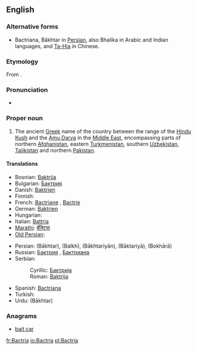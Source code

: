 ==English==

===Alternative forms===
* Bactriana, Bākhtar in [[Persian language|Persian]], also Bhalika in Arabic and Indian languages, and [[Ta-Hia]] in Chinese.

===Etymology===
From {{etyl|grc|en}} {{term|Βακτριανή|lang=grc}}.

===Pronunciation===
* {{a|UK}} {{IPA|/ˈbæktɹɪə/}}

===Proper noun===
{{en-proper noun}}
{{wikipedia}}

# The ancient [[Greek language|Greek]] name of the country between the range of the [[Hindu Kush]] and the [[Amu Darya]] in the [[Middle East]], encompassing parts of northern [[Afghanistan]], eastern [[Turkmenistan]], southern [[Uzbekistan]], [[Tajikistan]] and northern [[Pakistan]].

====Translations====
{{trans-top|Greek name for ancient country}}
* Bosnian: [[Baktrija]] {{f}}
* Bulgarian: [[Бактрия]] {{f}}
* Danish: [[Baktrien]]
* Finnish: {{t+|fi|Baktria}}
* French: [[Bactriane]] {{f}}, [[Bactrie]] {{f}}
* German: [[Baktrien]]
* Hungarian: {{t-|hu|Baktria}}
* Italian: [[Battria]]
* [[Marathi]]: [[बॅक्ट्रिया]]
* [[Old Persian]]: {{tø|peo|𐎲𐎠𐎧𐎫𐎼𐎡𐏁|tr=Bāxtriš|sc=Xpeo}}
{{trans-mid}}
* Persian: {{fa-Arab|[[باختر]]}} (Bākhtar), {{fa-Arab|[[بلخ]]}} (Balkh), {{fa-Arab|[[باختریان]]}} (Bākhtariyān), {{fa-Arab|[[باکتریا]]}} (Bāktariyā), {{fa-Arab|[[بخارا]]}} (Bokhārā)
* Russian: [[Бактрия]] {{f}}, [[Бактриана]] {{f}}
* Serbian:
*: Cyrillic: [[Бактрија]] {{f}}
*: Roman: [[Baktrija]] {{f}}
* Spanish: [[Bactriana]] {{f}}
* Turkish: {{t-|tr|Baktria}}
* Urdu: {{ur-Arab|[[باختر]]}} (Bākhtar)
{{trans-bottom}}

===Anagrams===
* [[bait car#English|bait car]]

[[fr:Bactria]]
[[io:Bactria]]
[[pl:Bactria]]